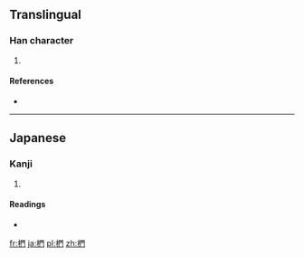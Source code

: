 ==Translingual==

===Han character===
{{Han char|rn=75|rad=木|as=08|sn=12|four=|canj=木日弓 (DAN)}}

# {{defn|Han|sort=木08}}

====References====
* {{Han ref|kx=0537.131|dkj=15064|dj=0924.170|hdz=21240.031|uh=691A|ud=26906}}

----

==Japanese==

===Kanji===
{{ja-kanji|grade=|rs=木08}}

# {{defn|lang=ja|sort=木08}}

====Readings====
* {{ja-readings|on=|kun=[[くぬぎ]] (kunugi)}}

[[fr:椚]]
[[ja:椚]]
[[pl:椚]]
[[zh:椚]]